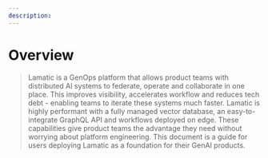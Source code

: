 ```yaml
---
description:
---
```



# Overview

> Lamatic is a GenOps platform that allows product teams with distributed AI systems to federate, operate and collaborate in one place. 
This improves visibility, accelerates workflow and reduces tech debt - enabling teams to iterate these systems much faster. Lamatic is highly 
performant with a fully managed vector database, an easy-to-integrate GraphQL API and workflows deployed on edge. These capabilities give product 
teams the advantage they need without worrying about platform engineering.
This document is a guide for users deploying Lamatic as a foundation for their GenAI products.


